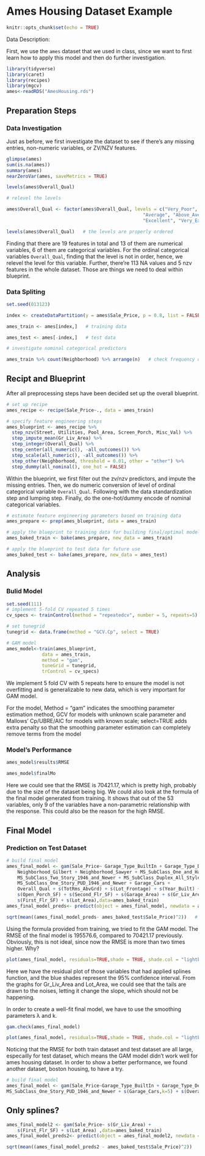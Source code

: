 
# Ames Housing Dataset Example


```r
knitr::opts_chunk$set(echo = TRUE)
```

Data Description:

First, we use the `ames` dataset that we used in class, since we want to first learn how to apply this model and then do further investigation. 

```r
library(tidyverse)
library(caret)
library(recipes)
library(mgcv)
ames<-readRDS("AmesHousing.rds")
```

## Preparation Steps

### Data Investigation

Just as before, we first investigate the dataset to see if there's any missing entries, non-numeric variables, or ZV/NZV features.

```r
glimpse(ames)
sum(is.na(ames))  
summary(ames)  
nearZeroVar(ames, saveMetrics = TRUE)

levels(ames$Overall_Qual) 

# relevel the levels

ames$Overall_Qual <- factor(ames$Overall_Qual, levels = c("Very_Poor", "Poor", "Fair", "Below_Average", 
                                                  "Average", "Above_Average", "Good", "Very_Good", 
                                                  "Excellent", "Very_Excellent"))

levels(ames$Overall_Qual)   # the levels are properly ordered


```

Finding that there are 19 features in total and 13 of them are numerical variables, 6 of them are categorical variables. For the ordinal categorical variables `Overall_Qual`, finding that the level is not in order, hence, we relevel the level for this variable. Further, there're 113 NA values and 5 nzv features in the whole dataset. Those are things we need to deal within blueprint.

### Data Spliting

```r
set.seed(013123)

index <- createDataPartition(y = ames$Sale_Price, p = 0.8, list = FALSE)   # consider 80-20 split

ames_train <- ames[index,]   # training data

ames_test <- ames[-index,]   # test data

# investigate nominal categorical predictors 

ames_train %>% count(Neighborhood) %>% arrange(n)   # check frequency of categories
```

## Recipt and Blueprint

After all preprocessing steps have been decided set up the overall blueprint.

```r
# set up recipe
ames_recipe <- recipe(Sale_Price~., data = ames_train) 

# specify feature engineering steps
ames_blueprint <- ames_recipe %>%    
  step_nzv(Street, Utilities, Pool_Area, Screen_Porch, Misc_Val) %>%  
  step_impute_mean(Gr_Liv_Area) %>%                                   
  step_integer(Overall_Qual) %>%                                       
  step_center(all_numeric(), -all_outcomes()) %>%                      
  step_scale(all_numeric(), -all_outcomes()) %>%                      
  step_other(Neighborhood, threshold = 0.01, other = "other") %>%      
  step_dummy(all_nominal(), one_hot = FALSE)                            
```

Within the blueprint, we first filter out the zv/nzv predictors, and impute the missing entries. Then, we do numeric conversion of level of ordinal categorical variable `Overall_Qual`. Following with the data standardization step and lumping step. Finally, do the one-hot/dummy encode of nominal categorical variables.

```r
# estimate feature engineering parameters based on training data
ames_prepare <- prep(ames_blueprint, data = ames_train)   

# apply the blueprint to training data for building final/optimal model
ames_baked_train <- bake(ames_prepare, new_data = ames_train) 

# apply the blueprint to test data for future use
ames_baked_test <- bake(ames_prepare, new_data = ames_test)    
```

## Analysis

### Bulid Model

```r
set.seed(111)
# implement 5-fold CV repeated 5 times
cv_specs <- trainControl(method = "repeatedcv", number = 5, repeats=5)

# set tunegrid
tunegrid <- data.frame(method = "GCV.Cp", select = TRUE)

# GAM model
ames_model<-train(ames_blueprint,
             data = ames_train,
             method = "gam",
             tuneGrid = tunegrid,  
             trControl = cv_specs)

```

We implement 5 fold CV with 5 repeats here to ensure the model is not overfitting and is generalizable to new data, which is very important for GAM model.

For the model, Method = "gam" indicates the smoothing parameter estimation method, GCV for models with unknown scale parameter and Mallows' Cp/UBRE/AIC for models with known scale; select=TRUE adds extra penalty so that the smoothing parameter estimation can completely remove terms from the model


### Model's Performance

```r
ames_model$results$RMSE

ames_model$finalMo
```

Here we could see that the RMSE is 70421.17, which is pretty high, probably due to the size of the dataset being big. We could also look at the formula of the final model generated from training. It shows that out of the 53 variables, only 9 of the variables have a non-parametric relationship with the response. This could also be the reason for the high RMSE.

## Final Model

### Prediction on Test Dataset

```r
# build final model
ames_final_model <- gam(Sale_Price~ Garage_Type_BuiltIn + Garage_Type_Detchd + Garage_Type_No_Garage +  Neighborhood_College_Creek + Neighborhood_Old_Town + Neighborhood_Edwards +  Neighborhood_Somerset + Neighborhood_Northridge_Heights + 
    Neighborhood_Gilbert + Neighborhood_Sawyer + MS_SubClass_One_and_Half_Story_Finished_All_Ages +
    MS_SubClass_Two_Story_1946_and_Newer + MS_SubClass_Duplex_All_Styles_and_Ages + 
    MS_SubClass_One_Story_PUD_1946_and_Newer + Garage_Cars + 
    Overall_Qual + s(TotRms_AbvGrd) + s(Lot_Frontage) + s(Year_Built) + 
    s(Open_Porch_SF) + s(Second_Flr_SF) + s(Garage_Area) + s(Gr_Liv_Area) + 
    s(First_Flr_SF) + s(Lot_Area),data=ames_baked_train) 
ames_final_model_preds<- predict(object = ames_final_model, newdata = ames_baked_test, type = "response")    # obtain predictions

sqrt(mean((ames_final_model_preds- ames_baked_test$Sale_Price)^2))   # calculate test set RMSE
```

Using the formula provided from training, we tried to fit the GAM model. The RMSE of the final model is 195576.6, compared to 70421.17 previously. Obviously, this is not ideal, since now the RMSE is more than two times higher. Why?

```r
plot(ames_final_model, residuals=TRUE,shade = TRUE, shade.col = "lightblue",pch = 1, cex = 0.5)
```

Here we have the residual plot of those variables that had applied splines function, and the blue shades represent the 95% confidence interval. 
From the graphs for Gr_Liv_Area and Lot_Area, we could see that the tails are drawn to the noises, letting it change the slope, which should not be happening. 

In order to create a well-fit final model, we have to use the smoothing parameters λ and k. 
```r
gam.check(ames_final_model)
```







```r
plot(ames_final_model, residuals=TRUE,shade = TRUE, shade.col = "lightblue")
```


Noticing that the RMSE for both train dataset and test dataset are all large, especailly for test dataset, which means the GAM model didn't work well for ames housing dataset. In order to show a better performance, we found another dataset, boston housing, to have a try. 




```r
# build final model
ames_final_model <- gam(Sale_Price~Garage_Type_BuiltIn + Garage_Type_Detchd + Garage_Type_No_Garage + Neighborhood_College_Creek + Neighborhood_Old_Town + Neighborhood_Edwards + Neighborhood_Somerset + Neighborhood_Northridge_Heights + Neighborhood_Gilbert + Neighborhood_Sawyer + MS_SubClass_One_and_Half_Story_Finished_All_Ages + MS_SubClass_Two_Story_1946_and_Newer + MS_SubClass_Duplex_All_Styles_and_Ages + 
MS_SubClass_One_Story_PUD_1946_and_Newer + s(Garage_Cars,k=5) + s(Overall_Qual,k=9) + s(TotRms_AbvGrd,k=9) + s(Lot_Frontage,k=9) + s(Year_Built,sp=0.1,k=6) + s(Open_Porch_SF,k=9) + s(Second_Flr_SF,k=9) + s(Garage_Area,sp=1,k=9) + s(Gr_Liv_Area,sp=1,k=9) + s(First_Flr_SF,sp=-0.001,k=3) + s(Lot_Area,sp=1,k=4) ,data=ames_baked_train) 
```



## Only splines?

```r
ames_final_model2 <- gam(Sale_Price~ s(Gr_Liv_Area) + 
    s(First_Flr_SF) + s(Lot_Area) ,data=ames_baked_train) 
ames_final_model_preds2<- predict(object = ames_final_model2, newdata = ames_baked_test, type = "response")    # obtain predictions

sqrt(mean((ames_final_model_preds2 - ames_baked_test$Sale_Price)^2))   # calculate test set RMSE
```











